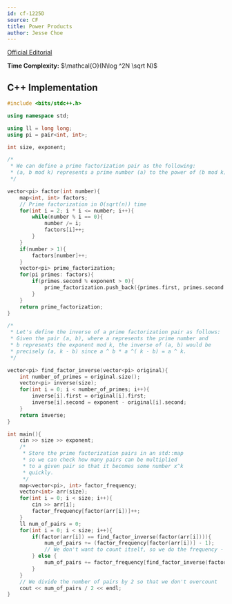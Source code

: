```yaml
---
id: cf-1225D
source: CF
title: Power Products
author: Jesse Choe
---
```


[Official Editorial](https://codeforces.com/blog/entry/70898)


**Time Complexity:** $\mathcal{O}(N\log ^2N \sqrt N)$

<LanguageSection>
<CPPSection>

## C++ Implementation

```cpp
#include <bits/stdc++.h>

using namespace std;

using ll = long long;
using pi = pair<int, int>;

int size, exponent;

/*
 * We can define a prime factorization pair as the following:
 * (a, b mod k) represents a prime number (a) to the power of (b mod k).
 */

vector<pi> factor(int number){
	map<int, int> factors;
	// Prime factorization in O(sqrt(n)) time
	for(int i = 2; i * i <= number; i++){
		while(number % i == 0){
			number /= i;
			factors[i]++;
		}
	}
	if(number > 1){
		factors[number]++;
	}
	vector<pi> prime_factorization;
	for(pi primes: factors){
		if(primes.second % exponent > 0){
			prime_factorization.push_back({primes.first, primes.second % exponent});
		}
	}
	return prime_factorization;
}

/*
 * Let's define the inverse of a prime factorization pair as follows:
 * Given the pair (a, b), where a represents the prime number and
 * b represents the exponent mod k, the inverse of (a, b) would be
 * precisely (a, k - b) since a ^ b * a ^( k - b) = a ^ k.
 */

vector<pi> find_factor_inverse(vector<pi> original){
	int number_of_primes = original.size();
	vector<pi> inverse(size);
	for(int i = 0; i < number_of_primes; i++){
		inverse[i].first = original[i].first;
		inverse[i].second = exponent - original[i].second;
	}
	return inverse;
}

int main(){
	cin >> size >> exponent;
	/*
	 * Store the prime factorization pairs in an std::map
	 * so we can check how many pairs can be multiplied
	 * to a given pair so that it becomes some number x^k
	 * quickly.
	 */
	map<vector<pi>, int> factor_frequency;
	vector<int> arr(size);
	for(int i = 0; i < size; i++){
		cin >> arr[i];
		factor_frequency[factor(arr[i])]++;
	}
	ll num_of_pairs = 0;
	for(int i = 0; i < size; i++){
		if(factor(arr[i]) == find_factor_inverse(factor(arr[i]))){
			num_of_pairs += (factor_frequency[factor(arr[i])] - 1);
			// We don't want to count itself, so we do the frequency - 1
		} else {
			num_of_pairs += factor_frequency[find_factor_inverse(factor(arr[i]))];
		}
	}
	// We divide the number of pairs by 2 so that we don't overcount
	cout << num_of_pairs / 2 << endl;
}
```

</CPPSection>
</LanguageSection>
